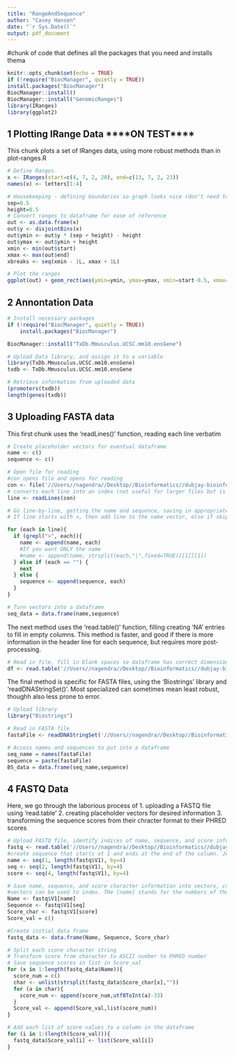 ```yaml
---
title: "RangeAndSequence"
author: "Casey Hansen"
date: "`r Sys.Date()`"
output: pdf_document
---
```

#chunk of code that defines all the packages that you need and installs thema
```r
knitr::opts_chunk$set(echo = TRUE)
if (!require("BiocManager", quietly = TRUE))
install.packages("BiocManager")
BiocManager::install()
BiocManager::install("GenomicRanges")
library(IRanges)
library(ggplot2)
```

## 1 Plotting IRange Data ****ON TEST****
This chunk plots a set of IRanges data, using more robust methods than in plot-ranges.R

```r

# Define Ranges
x <- IRanges(start=c(4, 7, 2, 20), end=c(13, 7, 2, 23))
names(x) <- letters[1:4]

# Housekeeping - defining boundaries so graph looks nice (don't need to touch)
sep=0.5
height=0.5
# Convert ranges to dataframe for ease of reference
out <- as.data.frame(x)
out$y <- disjointBins(x)
out$ymin <- out$y * (sep + height) - height
out$ymax <- out$ymin + height
xmin <- min(out$start)
xmax <- max(out$end)
xbreaks <- seq(xmin - 1L, xmax + 1L)

# Plot the ranges
ggplot(out) + geom_rect(aes(ymin=ymin, ymax=ymax, xmin=start-0.5, xmax=end+0.5)) + geom_text(aes(x=start + width/2 - 0.5, y=ymin+(ymax-ymin)/2, label=names), size=8, color="grey") + scale_x_continuous(breaks=xbreaks) + xlab("") + ylab("") + theme(axis.text.y=element_blank()) + theme(panel.grid.major=element_blank(), panel.grid.minor.y=element_blank(), axis.ticks=element_blank())
```

## 2 Annontation Data


```r

# Install necessary packages
if (!require("BiocManager", quietly = TRUE))
    install.packages("BiocManager")

BiocManager::install("TxDb.Mmusculus.UCSC.mm10.ensGene")

# Upload Data library, and assign it to a variable
library(TxDb.Mmusculus.UCSC.mm10.ensGene)
txdb <- TxDb.Mmusculus.UCSC.mm10.ensGene

# Retrieve information from uploaded data
(promoters(txdb))
length(genes(txdb))
```

## 3 Uploading FASTA data

This first chunk uses the 'readLines()' function, reading each line verbatim
```r

# Create placeholder vectors for eventual dataframe
name <- c()
sequence <- c()

# Open file for reading
#con opens file and opens for reading
con <- file('//Users//nagendra//Desktop//Bioinformatics//dubjay-bioinformatics//Chapters9-10//egfr_flank.fasta',open="r")
# converts each line into an index (not useful for larger files but is for small ones, not useful for fasta with line breaks)
line <- readLines(con) 

# Go line-by-line, getting the name and sequence, saving in appropriate vector
# If line starts with >, then add line to the name vector, else if skip those lines. If not starting with carrot or empty, it is sequence data so add to sequence vector

for (each in line){
  if (grepl(">", each)){
    name <- append(name, each)
    #If you want ONLY the name
    #name <- append(name, strsplit(each,"|",fixed=TRUE)[[1]][1])
  } else if (each == "") {
    next
  } else {
    sequence <- append(sequence, each)
  }
}

# Turn vectors into a dataframe
seq_data = data.frame(name,sequence)

```

The next method uses the 'read.table()' function, filling creating 'NA' entries to fill in empty columns. This method is faster, and good if there is more information in the header line for each sequence, but requires more post-processing.

```r
# Read in file, fill in blank spaces so dataframe has correct dimensions
df <- read.table('//Users//nagendra//Desktop//Bioinformatics//dubjay-bioinformatics//Chapters9-10//egfr_flank.fasta',header=FALSE,sep="|",fill=TRUE)
```

The final method is specific for FASTA files, using the 'Biostrings' library and 'readDNAStringSet()'. Most specialized can sometimes mean least robust, thoughh also less prone to error.
```r
# Upload library
library("Biostrings")

# Read in FASTA file
fastaFile <- readDNAStringSet('//Users//nagendra//Desktop//Bioinformatics//dubjay-bioinformatics//Chapters9-10//egfr_flank.fasta')

# Access names and sequences to put into a dataframe
seq_name = names(fastaFile)
sequence = paste(fastaFile)
BS_data = data.frame(seq_name,sequence)
```

## 4 FASTQ Data
Here, we go through the laborious process of
1. uploading a FASTQ file using 'read.table'
2. creating placeholder vectors for desired information
3. transforming the sequence scores from their chracter format to their PHRED scores
```r

# Upload FASTQ file, identify indices of name, sequence, and score information
fastq <- read.table('//Users//nagendra//Desktop//Bioinformatics//dubjay-bioinformatics//Chapters9-10//contam.fastq',header=FALSE,sep="|",fill=TRUE)
#create sequence that starts at 1 and ends at the end of the column. Jump 4 lines each time you add an entry
name <- seq(1, length(fastq$V1), by=4)
seq <- seq(2, length(fastq$V1), by=4)
score <- seq(4, length(fastq$V1), by=4)

# Save name, sequence, and score character information into vectors, create placeholder for score value
#vectors can be used to index. THe [name] stands for the numbers of the rows that you are adding to a vector
Name <- fastq$V1[name]
Sequence <- fastq$V1[seq]
Score_char <- fastq$V1[score]
Score_val = c()

#Create initial data frame
fastq_data <- data.frame(Name, Sequence, Score_char)

# Split each score character string
# Transform score from character to ASCII number to PHRED number
# Save sequence scores in list in Score_val
for (x in 1:length(fastq_data$Name)){
  score_num = c()
  char <- unlist(strsplit(fastq_data$Score_char[x],""))
  for (a in char){
    score_num <- append(score_num,utf8ToInt(a)-33)
  }
  Score_val <- append(Score_val,list(score_num))
}

# Add each list of score values to a column in the dataframe
for (i in 1:(length(Score_val))){
  fastq_data$Score_val[i] <- list(Score_val[i])
}

```




